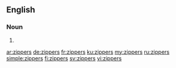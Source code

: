 ==English==

===Noun===
{{head|en|plural}}

# {{plural of|zipper|lang=en}}

[[ar:zippers]]
[[de:zippers]]
[[fr:zippers]]
[[ku:zippers]]
[[my:zippers]]
[[ru:zippers]]
[[simple:zippers]]
[[fi:zippers]]
[[sv:zippers]]
[[vi:zippers]]
